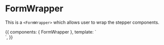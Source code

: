 <!-- FormWrapper.stories.mdx -->



<Meta
  title="Components/Wrappers/FormWrapper"
  component={FormWrapper}
  decorators={[withKnobs]}
/>

# FormWrapper

This is a `<FormWrapper>` which allows user to wrap the stepper components.

<Props of={FormWrapper} />

<Canvas>
  <Story
    name="Primary"
    height="400px"
  >
    {{
      components: { FormWrapper },
      template: `<div> <FormWrapper /> </div>`,
    }}
  </Story>
</Canvas>
